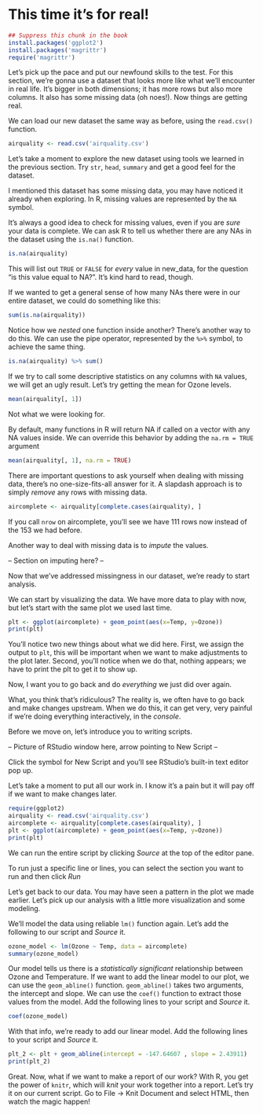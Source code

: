 # This time it's for real!

```r
## Suppress this chunk in the book
install.packages('ggplot2')
install.packages('magrittr')
require('magrittr')
```
Let's pick up the pace and put our newfound skills to the test. For this section, we're gonna use a dataset that looks more like what we'll encounter in real life. It's bigger in both dimensions; it has more rows but also more columns. It also has some missing data (oh noes!). Now things are getting real.

We can load our new dataset the same way as before, using the `read.csv()` function.

```r
airquality <- read.csv('airquality.csv')
```

Let's take a moment to explore the new dataset using tools we learned in the previous section. Try `str`, `head`, `summary` and get a good feel for the dataset.

I mentioned this dataset has some missing data, you may have noticed it already when exploring. In R, missing values are represented by the `NA` symbol.

It's always a good idea to check for missing values, even if you are *sure* your data is complete. We can ask R to tell us whether there are any NAs in the dataset using the `is.na()` function.

```r
is.na(airquality)
```

This will list out `TRUE` or `FALSE` for *every* value in new_data, for the question "is this value equal to NA?". It's kind hard to read, though.

If we wanted to get a general sense of how many NAs there were in our entire dataset, we could do something like this:

```r
sum(is.na(airquality))
```

Notice how we *nested* one function inside another? There's another way to do this. We can use the pipe operator, represented by the `%>%` symbol, to achieve the same thing.

```r
is.na(airquality) %>% sum()
```

If we try to call some descriptive statistics on any columns with `NA` values, we will get an ugly result. Let's try getting the mean for Ozone levels.

```r
mean(airquality[, 1])
```

Not what we were looking for.

By default, many functions in R will return NA if called on a vector with any NA values inside. We can override this behavior by adding the `na.rm = TRUE` argument

```r
mean(airquality[, 1], na.rm = TRUE)
```

There are important questions to ask yourself when dealing with missing data, there's no one-size-fits-all answer for it. A slapdash approach is to simply _remove_ any rows with missing data.

```r
aircomplete <- airquality[complete.cases(airquality), ]
```
 If you call `nrow` on aircomplete, you'll see we have 111 rows now instead of the 153 we had before.
 
 Another way to deal with missing data is to _impute_ the values.
 
 -- Section on imputing here? --
 
 Now that we've addressed missingness in our dataset, we're ready to start analysis.
 
 We can start by visualizing the data. We have more data to play with now, but let's start with the same plot we used last time.
 
 ```r
 plt <- ggplot(aircomplete) + geom_point(aes(x=Temp, y=Ozone))
 print(plt)
 ```
You'll notice two new things about what we did here. First, we assign the output to `plt`, this will be important when we want to make adjustments to the plot later. Second, you'll notice when we do that, nothing appears; we have to print the plt to get it to show up.
 
Now, I want you to go back and do _everything_ we just did over again.


What, you think that's ridiculous? The reality is, we often have to go back and make changes upstream. When we do this, it can get very, very painful if we're doing everything interactively, in the _console_.


Before we move on, let's introduce you to writing scripts.
 
 -- Picture of RStudio window here, arrow pointing to New Script --
 
 Click the symbol for New Script and you'll see RStudio's built-in text editor pop up.
 
 Let's take a moment to put all our work in. I know it's a pain but it will pay off if we want to make changes later.
 
 ```r
 require(ggplot2)
 airquality <- read.csv('airquality.csv')
 aircomplete <- airquality[complete.cases(airquality), ]
 plt <- ggplot(aircomplete) + geom_point(aes(x=Temp, y=Ozone))
 print(plt)
 ```
 
We can run the entire script by clicking *Source* at the top of the editor pane.
 
To run just a specific line or lines, you can select the section you want to run and then click *Run*

Let's get back to our data. You may have seen a pattern in the plot we made earlier. Let's pick up our analysis with a little more visualization and some modeling.






We'll model the data using reliable `lm()` function again. Let's add the following to our script and *Source* it. 

```r
ozone_model <- lm(Ozone ~ Temp, data = aircomplete)
summary(ozone_model)
```

Our model tells us there is a *statistically significant* relationship between Ozone and Temperature. If we want to add the linear model to our plot, we can use the `geom_abline()` function. `geom_abline()` takes two arguments, the intercept and slope. We can use the `coef()` function to extract those values from the model. Add the following lines to your script and *Source* it.

```r
coef(ozone_model)
```

With that info, we're ready to add our linear model. Add the following lines to your script and *Source* it.

```r
plt_2 <- plt + geom_abline(intercept = -147.64607 , slope = 2.43911)
print(plt_2)
```

Great. Now, what if we want to make a report of our work? With R, you get the power of `knitr`, which will _knit_ your work together into a report. Let's try it on our current script. Go to File -> Knit Document and select HTML, then watch the magic happen!
